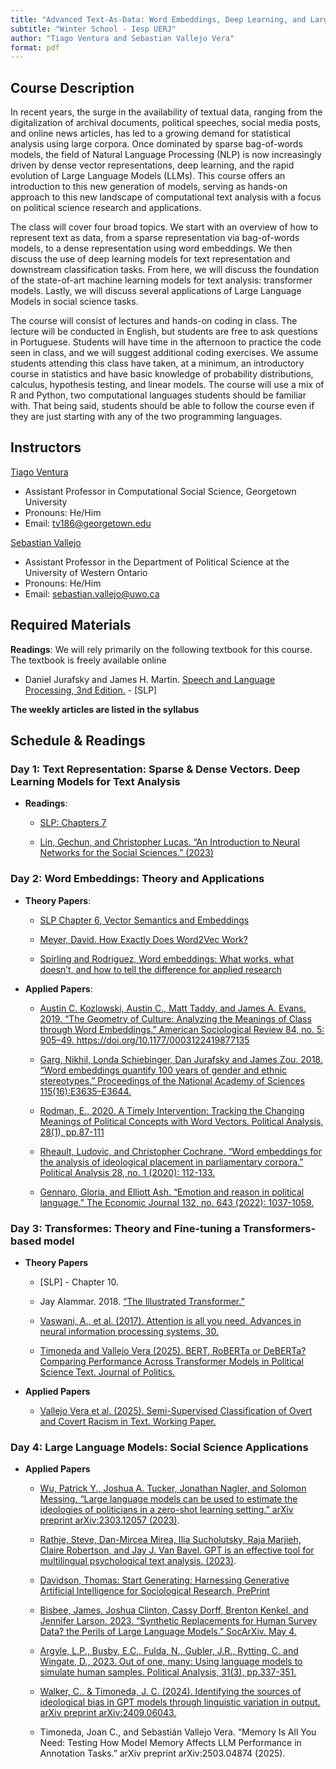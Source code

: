```yaml
---
title: "Advanced Text-As-Data: Word Embeddings, Deep Learning, and Large Language Models"
subtitle: "Winter School - Iesp UERJ"
author: "Tiago Ventura and Sebastian Vallejo Vera"
format: pdf
---
```


## Course Description

In recent years, the surge in the availability of textual data, ranging from the digitalization of archival documents, political speeches, social media posts, and online news articles, has led to a growing demand for statistical analysis using large corpora. Once dominated by sparse bag-of-words models, the field of Natural Language Processing (NLP) is now increasingly driven by dense vector representations, deep learning, and the rapid evolution of Large Language Models (LLMs). This course offers an introduction to this new generation of models, serving as hands-on approach to this new landscape of computational text analysis with a focus on political science research and applications.

The class will cover four broad topics. We start with an overview of how to represent text as data, from a sparse representation via bag-of-words models, to a dense representation using word embeddings. We then discuss the use of deep learning models for text representation and downstream classification tasks. From here, we will discuss the foundation of the state-of-art machine learning models for text analysis: transformer models. Lastly, we will discuss several applications of Large Language Models in social science tasks.

The course will consist of lectures and hands-on coding in class. The lecture will be conducted in English, but students are free to ask questions in Portuguese. Students will have time in the afternoon to practice the code seen in class, and we will suggest additional coding exercises. We assume students attending this class have taken, at a minimum, an introductory course in statistics and have basic knowledge of probability distributions, calculus, hypothesis testing, and linear models. The course will use a mix of R and Python, two computational languages students should be familiar with. That being said, students should be able to follow the course even if they are just starting with any of the two programming languages.

## Instructors

[Tiago Ventura](https://www.venturatiago.com/)

-   Assistant Professor in Computational Social Science, Georgetown University
-   Pronouns: He/Him
-   Email: [tv186\@georgetown.edu](mailto:tv186@georgetown.edu)

[Sebastian Vallejo](https://www.svallejovera.com/)

-   Assistant Professor in the Department of Political Science at the University of Western Ontario
-   Pronouns: He/Him
-   Email: [sebastian.vallejo\@uwo.ca](mailto:sebastian.vallejo@uwo.ca)

<!-- add zoom link for virtual office hours -->

<!-- Download the [syllabus in pdf here]("./_syllabus.pdf") -->

## Required Materials

**Readings**: We will rely primarily on the following textbook for this course. The textbook is freely available online

-   Daniel Jurafsky and James H. Martin. [Speech and Language Processing, 3nd Edition.](https://web.stanford.edu/~jurafsky/slp3/ed3book.pdf) - \[SLP\]

**The weekly articles are listed in the syllabus**

## Schedule & Readings

### Day 1: Text Representation: Sparse & Dense Vectors. Deep Learning Models for Text Analysis

-   **Readings**:

    -   [SLP: Chapters 7](https://stanford.edu/~jurafsky/slp3/7.pdf)

    -   [Lin, Gechun, and Christopher Lucas. "An Introduction to Neural Networks for the Social Sciences." (2023)](https://christopherlucas.org/files/PDFs/nn_chapter.pdf)

### Day 2: Word Embeddings: Theory and Applications

-   **Theory Papers**:

    -   [SLP Chapter 6, Vector Semantics and Embeddings](https://stanford.edu/~jurafsky/slp3/6.pdf)

    -   [Meyer, David. How Exactly Does Word2Vec Work?](https://swimm.io/learn/large-language-models/what-is-word2vec-and-how-does-it-work)

    -   [Spirling and Rodriguez, Word embeddings: What works, what doesn't, and how to tell the difference for applied research](https://github.com/ArthurSpirling/EmbeddingsPaper)

-   **Applied Papers**:

    -   [Austin C. Kozlowski, Austin C., Matt Taddy, and James A. Evans. 2019. "The Geometry of Culture: Analyzing the Meanings of Class through Word Embeddings." American Sociological Review 84, no. 5: 905--49. https://doi.org/10.1177/0003122419877135]()

    -   [Garg, Nikhil, Londa Schiebinger, Dan Jurafsky and James Zou. 2018. "Word embeddings quantify 100 years of gender and ethnic stereotypes." Proceedings of the National Academy of Sciences 115(16):E3635--E3644.](https://www.pnas.org/doi/10.1073/pnas.1720347115)

    -   [Rodman, E., 2020. A Timely Intervention: Tracking the Changing Meanings of Political Concepts with Word Vectors. Political Analysis, 28(1), pp.87-111]()

    -   [Rheault, Ludovic, and Christopher Cochrane. "Word embeddings for the analysis of ideological placement in parliamentary corpora." Political Analysis 28, no. 1 (2020): 112-133.](https://www.cambridge.org/core/journals/political-analysis/article/word-embeddings-for-the-analysis-of-ideological-placement-in-parliamentary-corpora/017F0CEA9B3DB6E1B94AC36A509A8A7B)

    -   [Gennaro, Gloria, and Elliott Ash. "Emotion and reason in political language." The Economic Journal 132, no. 643 (2022): 1037-1059.](https://academic.oup.com/ej/article/132/643/1037/6490125)

### Day 3: Transformes: Theory and Fine-tuning a Transformers-based model

-   **Theory Papers**

    -   \[SLP\] - Chapter 10.

    -   Jay Alammar. 2018. ["The Illustrated Transformer."](https://jalammar.github.io/illustratedtransformer/)

    -   [Vaswani, A., et al. (2017). Attention is all you need. Advances in neural information processing systems, 30.](https://proceedings.neurips.cc/paper/2017/file/3f5ee243547dee91fbd053c1c4a845aa-Paper.pdf)

    -   [Timoneda and Vallejo Vera (2025). BERT, RoBERTa or DeBERTa? Comparing Performance Across Transformer Models in Political Science Text. Journal of Politics.](https://svallejovera.github.io/files/bert_roberta_jop.pdf)

-   **Applied Papers**

    -   [Vallejo Vera et al. (2025). Semi-Supervised Classification of Overt and Covert Racism in Text. Working Paper.](https://github.com/svallejovera/svallejovera.github.io/blob/master/files/racism_nlp.pdf)

### Day 4: Large Language Models: Social Science Applications

-   **Applied Papers**

    -   [Wu, Patrick Y., Joshua A. Tucker, Jonathan Nagler, and Solomon Messing. "Large language models can be used to estimate the ideologies of politicians in a zero-shot learning setting." arXiv preprint arXiv:2303.12057 (2023)](https://arxiv.org/abs/2303.12057).

    -   [Rathje, Steve, Dan-Mircea Mirea, Ilia Sucholutsky, Raja Marjieh, Claire Robertson, and Jay J. Van Bavel. GPT is an effective tool for multilingual psychological text analysis. (2023)](https://osf.io/preprints/psyarxiv/sekf5).

    -   [Davidson, Thomas: Start Generating: Harnessing Generative Artificial Intelligence for Sociological Research, PrePrint](https://osf.io/preprints/socarxiv/u9nft)

    -   [Bisbee, James, Joshua Clinton, Cassy Dorff, Brenton Kenkel, and Jennifer Larson. 2023. "Synthetic Replacements for Human Survey Data? the Perils of Large Language Models." SocArXiv. May 4.](https://osf.io/preprints/socarxiv/5ecfa)

    -   [Argyle, L.P., Busby, E.C., Fulda, N., Gubler, J.R., Rytting, C. and Wingate, D., 2023. Out of one, many: Using language models to simulate human samples. Political Analysis, 31(3), pp.337-351.](https://www.cambridge.org/core/journals/political-analysis/article/out-of-one-many-using-language-models-to-simulate-human-samples/035D7C8A55B237942FB6DBAD7CAA4E49)

    -   [Walker, C., & Timoneda, J. C. (2024). Identifying the sources of ideological bias in GPT models through linguistic variation in output. arXiv preprint arXiv:2409.06043.](https://arxiv.org/pdf/2409.06043)

    -   Timoneda, Joan C., and Sebastián Vallejo Vera. "Memory Is All You Need: Testing How Model Memory Affects LLM Performance in Annotation Tasks." arXiv preprint arXiv:2503.04874 (2025).

